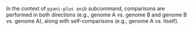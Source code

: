 ::: { .callout-tip}
In the context of `pyani-plus anib` subcommand, comparisons are performed in both directions (e.g., genome A vs. genome B and genome B vs. genome A), along with self-comparisons (e.g., genome A vs. itself).
:::